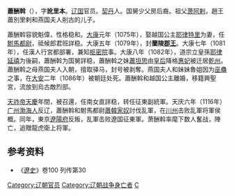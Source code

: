 '''蕭酬斡'''（{{bd|1062年||1116年|catIdx=Xiao}}），字'''訛里本'''。[[辽国|辽国]]官员。[[契丹|契丹]]人。国舅少父房后裔。祖父[[萧阿剌|萧阿剌]]，趙王蕭別里剌和燕国夫人削古的儿子。

蕭酬斡容貌魁偉，性格稳和。[[大康|大康]]元年（1075年），娶越国公主[[耶律特里|耶律特里]]为妻，任[[駙馬都尉|駙馬都尉]]，祗候郎君班詳稳。大康五年（1079年），封'''蘭陵[[郡王|郡王]]'''。大康七年（1081年），任漢人行宮都部署，兼知[[枢密院|枢密院]]事。大康八年（1082年），道宗立皇孫[[耶律延禧|耶律延禧]]为後嗣，蕭酬斡为国舅詳稳，蕭酬斡之妹[[蕭坦思|蕭坦思]]由[[皇后|皇后]]降格[[惠妃|惠妃]]被迁居[[乾州_(辽朝)|乾州]]。蕭酬斡之母燕国夫人入朝，擅取驿马，封号被剥奪。燕国夫人和妹妹魯姐因为[[巫蠱|巫蠱]]之事，在[[大安_(辽朝)|大安]]二年（1086年）被朝廷处死。蕭酬斡和越国公主離婚，移籍興聖宮，流放到烏古敵烈部。

[[天祚帝|天祚帝]][[天庆_(辽朝)|天慶]]年間，被召還，任南女直詳稳，转任征東副統軍。天庆六年（1116年）[[广州_(辽朝)|广州]][[渤海人|渤海人]]反辽，蕭酬斡和駙馬都尉[[蕭韓家奴|蕭韓家奴]]討伐乱軍，在[[川州|川州]]击败乱軍将軍侯概。同年，東京[[遼陽府|遼陽府]]反叛，乱軍击败遼国征東軍。萧酬斡率麾下数人奮战，陣亡，追贈龍虎衛上将軍。

== 参考资料 ==
*《[[遼史|遼史]]》卷100 列传第30
{{DEFAULTSORT:Xiao}}
[[Category:辽朝官员|Category:辽朝官员]]
[[Category:辽朝战争身亡者|Category:辽朝战争身亡者]]
[[Category:契丹萧氏|C]]